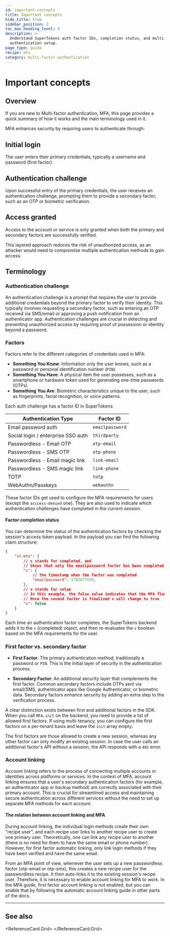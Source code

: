 ```yaml
---
id: important-concepts
title: Important concepts
hide_title: true
sidebar_position: 2
toc_max_heading_level: 4
description: >-
  Understand SuperTokens auth factor IDs, completion status, and multi-factor
  authentication setup.
page_type: guide
recipe: mfa
category: multi-factor-authentication
---
```



# Important concepts

## Overview

If you are new to Multi-factor authentication, MFA, this page provides a quick summary of how it works and the main terminology used in it.

MFA enhances security by requiring users to authenticate through:

<Steps>

## **Initial login**

  The user enters their primary credentials, typically a username and password (first factor).
  
## **Authentication challenge**

Upon successful entry of the primary credentials, the user receives an authentication challenge, prompting them to provide a secondary factor, such as an OTP or biometric verification.

## **Access granted** 

Access to the account or service is only granted when both the primary and secondary factors are successfully verified.

</Steps>

This layered approach reduces the risk of unauthorized access, as an attacker would need to compromise multiple authentication methods to gain access.

## Terminology

### Authentication challenge

An authentication challenge is a prompt that requires the user to provide additional credentials beyond the primary factor to verify their identity.
This typically involves requesting a secondary factor, such as entering an OTP received via SMS/email or approving a push notification from an authenticator app.
Authentication challenges are crucial in detecting and preventing unauthorized access by requiring proof of possession or identity beyond a password.

### Factors

Factors refer to the different categories of credentials used in MFA:
- **Something You Know**: Information only the user knows, such as a password or personal identification number (`PIN`).
- **Something You Have**: A physical item the user possesses, such as a smartphone or hardware token used for generating one-time passwords (OTPs).
- **Something You Are**: Biometric characteristics unique to the user, such as fingerprints, facial recognition, or voice patterns.

Each auth challenge has a factor ID in SuperTokens:

| Authentication Type | Factor ID |
|-------------------|-----------|
| Email password auth | `emailpassword` |
| Social login / enterprise SSO auth | `thirdparty` |
| Passwordless - Email OTP | `otp-email` |
| Passwordless - SMS OTP | `otp-phone` |
| Passwordless - Email magic link | `link-email` |
| Passwordless - SMS magic link | `link-phone` |
| TOTP | `totp` |
| WebAuthn/Passkeys | `webauthn` |

These factor IDs get used to configure the MFA requirements for users (except the `acccess-denied` one). 
They are also used to indicate which authentication challenges have completed in the current session.

#### Factor completion status 

You can determine the status of the authentication factors by checking the session's access token payload.
In the payload you can find the following claim structure: 

```json
{
    "st-mfa": {
        // c stands for completed, and 
        // Shows that only the emailpassword factor has been completed
        "c": {
            // the timestamp when the factor was completed
            "emailpassword": 1702877939,
        },
        // v stands for value
        // In this example, the false value indicates that the MFA flow is not completed  
        // Once the second factor is finalized v will change to true  
        "v": false
    }
}
```

Each time an authentication factor completes, the SuperTokens backend adds it to the `c` (completed) object, and then re-evaluates the `v` boolean based on the MFA requirements for the user.

### First factor vs. secondary factor

- **First Factor**: The primary authentication method, traditionally a password or `PIN`.
This is the initial layer of security in the authentication process.
  
- **Secondary Factor**: An additional security layer that complements the first factor.
Common secondary factors include OTPs sent via email/SMS, authenticator apps like Google Authenticator, or biometric data.
Secondary factors enhance security by adding an extra step to the verification process.

A clear distinction exists between first and additional factors in the SDK.
When you call `MFA.init` on the backend, you need to provide a list of allowed first factors. If using multi-tenancy, you can configure the first factors on a per-tenant basis and leave the `init` array empty.

The first factors are those allowed to create a new session, whereas any other factor can only modify an existing session.
In case the user calls an additional factor's API without a session, the API responds with a `401` error.




### Account linking

Account linking refers to the process of connecting multiple accounts or identities across platforms or services.
In the context of MFA, account linking ensures that a user's secondary authentication factors (for example, an authenticator app or backup method) are correctly associated with their primary account.
This is crucial for streamlined access and maintaining secure authentication across different services without the need to set up separate MFA methods for each account.


#### The relation between account linking and MFA

During account linking, the individual login methods create their own "recipe user", and each recipe user links to another recipe user to create one primary user.
Theoretically, one can link any recipe user to another (there is no need for them to have the same email or phone number).
However, for first factor automatic linking, only link login methods if they have been verified and have the same email.

From an MFA point of view, whenever the user sets up a new passwordless factor (otp-email or otp-sms), this creates a new recipe user for the passwordless recipe. It then auto-links it to the existing session's recipe user.
Therefore, it is necessary to enable account linking for MFA to work.
In the MFA guide, first factor account linking is not enabled, but you can enable that by following the automatic account linking guide in other parts of the docs.

---

## See also

<ReferenceCard.Grid>
  <ReferenceCard href="/docs/additional-verification/mfa/initial-setup" label="MFA Initial Setup" />
  <ReferenceCard href="/docs/additional-verification/mfa/email-sms-otp/otp-for-all-users" label="Email & SMS OTP for MFA" />
  <ReferenceCard href="/docs/additional-verification/mfa/totp/totp-for-all-users" label="TOTP for MFA" />
  <ReferenceCard href="/docs/additional-verification/mfa/step-up-auth" label="Step-up Authentication" />
  <ReferenceCard href="/docs/additional-verification/mfa/protect-routes" label="Protect Routes with MFA" />
</ReferenceCard.Grid>

